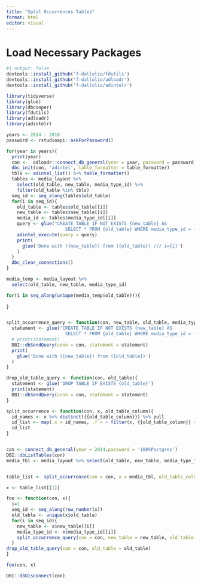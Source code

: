 ```yaml
---
title: "Split Occurrences Tables"
format: html
editor: visual
---
```


# Load Necessary Packages

```r
#| output: false
devtools::install_github('f-dallolio/fdutils')
devtools::install_github('f-dallolio/adloadr')
devtools::install_github('f-dallolio/adintelr')

library(tidyverse)
library(glue)
library(dbcooper)
library(fdutils)
library(adloadr)
library(adintelr)
```

```r
years <- 2014 : 2018
password <- rstudioapi::askForPassword()

for(year in years){
  print(year)
  con <-  adloadr::connect_db_general(year = year, password = password)
  dbc_init(con, 'adintel', table_formatter = table_formatter)
  tbls <- adintel_list() %>% table_formatter()
  tables <- media_layout %>% 
    select(old_table, new_table, media_type_id) %>% 
    filter(old_table %in% tbls)
  seq_id <- seq_along(tables$old_table)
  for(i in seq_id){
    old_table <- tables$old_table[[i]]
    new_table <- tables$new_table[[i]]
    media_id <- tables$media_type_id[[i]]
    query <- glue("CREATE TABLE IF NOT EXISTS {new_table} AS 
                      SELECT * FROM {old_table} WHERE media_type_id = {media_id}")
    adintel_execute(query = query)
    print(
      glue('Done with ({new_table}) from ({old_table}) /// i={i}')
    )
  }
  dbc_clear_connections()
}
```

```r
media_temp <- media_layout %>% 
  select(old_table, new_table, media_type_id) 

for(i in seq_along(unique(media_temp$old_table))){
  
}



```

```r
split_occurrence_query <- function(con, new_table, old_table, media_type_id){
  statement <- glue("CREATE TABLE IF NOT EXISTS {new_table} AS 
                      SELECT * FROM {old_table} WHERE media_type_id = {media_type_id}")
  # print(statement)
  DBI::dbSendQuery(conn = con, statement = statement)
  print(
    glue('Done with ({new_table}) from ({old_table})')
  )
}

drop_old_table_query <- function(con, old_table){
  statement <- glue('DROP TABLE IF EXISTS {old_table}')
  print(statement)
  DBI::dbSendQuery(conn = con, statement = statement)
}

split_occurrence <- function(con, x, old_table_column){
  id_names <- x %>% distinct({{old_table_column}}) %>% pull
  id_list <- map(.x = id_names, .f = ~ filter(x, {{old_table_column}} == .x)) %>% set_names(id_names)
  id_list
}


con <- connect_db_general(year = 2014,password = '100%Postgres')
DBI::dbListTables(con)
media_tbl <- media_layout %>% select(old_table, new_table, media_type_id)


table_list <- split_occurrence(con = con, x = media_tbl, old_table_column = old_table)

x <- table_list[[1]]

foo <- function(con, x){
  i=1
  seq_id <- seq_along(row_number(x))
  old_table <- unique(x$old_table)
  for(i in seq_id){
    new_table <- x$new_table[[i]]
    media_type_id <- x$media_type_id[[i]]
    split_occurrence_query(con = con, new_table = new_table, old_table = old_table, media_type_id = media_type_id)
  }
drop_old_table_query(con = con, old_table = old_table)
}

foo(con, x)

DBI::dbDisconnect(con)

```

